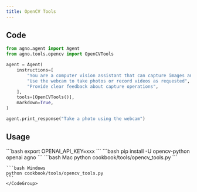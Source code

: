 ```yaml
---
title: OpenCV Tools
---
```


## Code

```python cookbook/tools/opencv_tools.py
from agno.agent import Agent
from agno.tools.opencv import OpenCVTools

agent = Agent(
    instructions=[
        "You are a computer vision assistant that can capture images and videos",
        "Use the webcam to take photos or record videos as requested",
        "Provide clear feedback about capture operations",
    ],
    tools=[OpenCVTools()],
    markdown=True,
)

agent.print_response("Take a photo using the webcam")
```

## Usage

<Steps>
  <Snippet file="create-venv-step.mdx" />

  <Step title="Set your API key">
    ```bash
    export OPENAI_API_KEY=xxx
    ```
  </Step>

  <Step title="Install libraries">
    ```bash
    pip install -U opencv-python openai agno
    ```
  </Step>

  <Step title="Run Agent">
    <CodeGroup>
    ```bash Mac
    python cookbook/tools/opencv_tools.py
    ```

    ```bash Windows
    python cookbook/tools/opencv_tools.py
    ```
    </CodeGroup>
  </Step>
</Steps>
